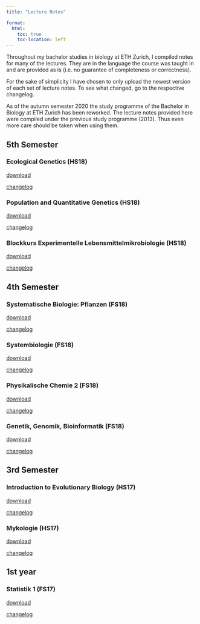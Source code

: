 ```yaml
---
title: "Lecture Notes"

format:
  html:
    toc: true
    toc-location: left
---
```


Throughout my bachelor studies in biology at ETH Zurich, I compiled notes for
many of the lectures.
They are in the language the course was taught in and are provided as is
(i.e. no guarantee of completeness or correctness).

:::{.callout-note}
For the sake of simplicity I have chosen to only upload the newest version of
each set of lecture notes. To see what changed, go to the respective changelog.
:::

:::{.callout-warning}
As of the autumn semester 2020 the study programme of the Bachelor in Biology
at ETH Zurich has been reworked. The lecture notes provided here were compiled
under the previous study programme (2013).
Thus even more care should be taken when using them.
:::

## 5th Semester

### Ecological Genetics (HS18)

[download](/files/lecture_notes/ecol_gen_ebert_v1-1.pdf){.external target="_blank"}

[changelog](/lecture_notes/ecol_gen.qmd)

### Population and Quantitative Genetics (HS18)

[download](/files/lecture_notes/pop_gen_ebert_v1-2.pdf){.external target="_blank"}

[changelog](/lecture_notes/pop_gen.qmd)

### Blockkurs Experimentelle Lebensmittelmikrobiologie (HS18)

[download](/files/lecture_notes/lmmb_mettier-ebert_v1-1.pdf){.external target="_blank"}

[changelog](/lecture_notes/lmmb.qmd)

## 4th Semester

### Systematische Biologie: Pflanzen (FS18)

[download](/files/lecture_notes/plant_sys_ebert_v1.pdf){.external target="_blank"}

[changelog](/lecture_notes/plant_sys.qmd)

### Systembiologie (FS18)

[download](/files/lecture_notes/systems_bio_mettier-ebert_v1-3.pdf){.external target="_blank"}

[changelog](/lecture_notes/systems_bio.qmd)

### Physikalische Chemie 2 (FS18)

[download](/files/lecture_notes/phys_chem_2_ebert_v1.pdf){.external target="_blank"}

[changelog](/lecture_notes/phys_chem_2.qmd)

### Genetik, Genomik, Bioinformatik (FS18)

[download](/files/lecture_notes/ggb_ebert_v1-1.pdf){.external target="_blank"}

[changelog](/lecture_notes/ggb.qmd)

## 3rd Semester

### Introduction to Evolutionary Biology (HS17)

[download](/files/lecture_notes/evolution_ebert_v1-3.pdf){.external target="_blank"}

[changelog](/lecture_notes/evolution.qmd)

### Mykologie (HS17)

[download](/files/lecture_notes/mycology_ebert_v1-1.pdf){.external target="_blank"}

[changelog](/lecture_notes/mycology.qmd)

## 1st year

### Statistik 1 (FS17)

[download](/files/lecture_notes/statistics_1_ebert_v7.pdf){.external target="_blank"}

[changelog](/lecture_notes/statistics_1.qmd)
